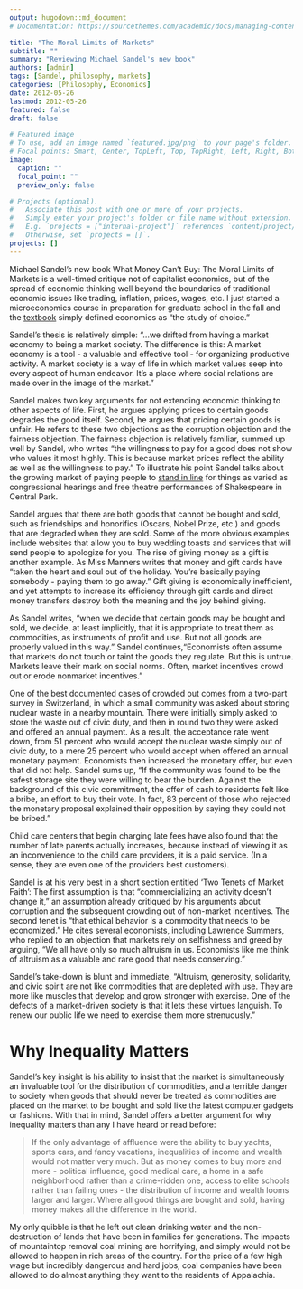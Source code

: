 ```yaml
---
output: hugodown::md_document
# Documentation: https://sourcethemes.com/academic/docs/managing-content/

title: "The Moral Limits of Markets"
subtitle: ""
summary: "Reviewing Michael Sandel's new book"
authors: [admin]
tags: [Sandel, philosophy, markets]
categories: [Philosophy, Economics]
date: 2012-05-26
lastmod: 2012-05-26
featured: false
draft: false

# Featured image
# To use, add an image named `featured.jpg/png` to your page's folder.
# Focal points: Smart, Center, TopLeft, Top, TopRight, Left, Right, BottomLeft, Bottom, BottomRight.
image:
  caption: ""
  focal_point: ""
  preview_only: false

# Projects (optional).
#   Associate this post with one or more of your projects.
#   Simply enter your project's folder or file name without extension.
#   E.g. `projects = ["internal-project"]` references `content/project/deep-learning/index.md`.
#   Otherwise, set `projects = []`.
projects: []
---
```


Michael Sandel's new book What Money Can't Buy: The Moral Limits of Markets is a well-timed critique not of capitalist economics, but of the spread of economic thinking well beyond the boundaries of traditional economic issues like trading, inflation, prices, wages, etc. I just started a microeconomics course in preparation for graduate school in the fall and the [textbook](http://catalog.flatworldknowledge.com/bookhub/reader/21?e=rittenberg-ch01) simply defined economics as "the study of choice."

Sandel's thesis is relatively simple: "...we drifted from having a market economy to being a market society. The difference is this: A market economy is a tool - a valuable and effective tool - for organizing productive activity. A market society is a way of life in which market values seep into every aspect of human endeavor. It's a place where social relations are made over in the image of the market."

Sandel makes two key arguments for not extending economic thinking to other aspects of life. First, he argues applying prices to certain goods degrades the good itself. Second, he argues that pricing certain goods is unfair. He refers to these two objections as the corruption objection and the fairness objection. The fairness objection is relatively familiar, summed up well by Sandel, who writes "the willingness to pay for a good does not show who values it most highly. This is because market prices reflect the ability as well as the willingness to pay." To illustrate his point Sandel talks about the growing market of paying people to [stand in line](http://linestanding.com/) for things as varied as congressional hearings and free theatre performances of Shakespeare in Central Park.

Sandel argues that there are both goods that cannot be bought and sold, such as friendships and honorifics (Oscars, Nobel Prize, etc.) and goods that are degraded when they are sold. Some of the more obvious examples include websites that allow you to buy wedding toasts and services that will send people to apologize for you. The rise of giving money as a gift is another example. As Miss Manners writes that money and gift cards have "taken the heart and soul out of the holiday. You're basically paying somebody - paying them to go away." Gift giving is economically inefficient, and yet attempts to increase its efficiency through gift cards and direct money transfers destroy both the meaning and the joy behind giving.

As Sandel writes, "when we decide that certain goods may be bought and sold, we decide, at least implicitly, that it is appropriate to treat them as commodities, as instruments of profit and use. But not all goods are properly valued in this way." Sandel continues,"Economists often assume that markets do not touch or taint the goods they regulate. But this is untrue. Markets leave their mark on social norms. Often, market incentives crowd out or erode nonmarket incentives."

One of the best documented cases of crowded out comes from a two-part survey in Switzerland, in which a small community was asked about storing nuclear waste in a nearby mountain. There were initially simply asked to store the waste out of civic duty, and then in round two they were asked and offered an annual payment. As a result, the acceptance rate went down, from 51 percent who would accept the nuclear waste simply out of civic duty, to a mere 25 percent who would accept when offered an annual monetary payment. Economists then increased the monetary offer, but even that did not help. Sandel sums up, "If the community was found to be the safest storage site they were willing to bear the burden. Against the background of this civic commitment, the offer of cash to residents felt like a bribe, an effort to buy their vote. In fact, 83 percent of those who rejected the monetary proposal explained their opposition by saying they could not be bribed."

Child care centers that begin charging late fees have also found that the number of late parents actually increases, because instead of viewing it as an inconvenience to the child care providers, it is a paid service. (In a sense, they are even one of the providers best customers).

Sandel is at his very best in a short section entitled 'Two Tenets of Market Faith': The first assumption is that "commercializing an activity doesn't change it," an assumption already critiqued by his arguments about corruption and the subsequent crowding out of non-market incentives. The second tenet is "that ethical behavior is a commodity that needs to be economized." He cites several economists, including Lawrence Summers, who replied to an objection that markets rely on selfishness and greed by arguing, "We all have only so much altruism in us. Economists like me think of altruism as a valuable and rare good that needs conserving."

Sandel's take-down is blunt and immediate, "Altruism, generosity, solidarity, and civic spirit are not like commodities that are depleted with use. They are more like muscles that develop and grow stronger with exercise. One of the defects of a market-driven society is that it lets these virtues languish. To renew our public life we need to exercise them more strenuously."

# Why Inequality Matters

Sandel's key insight is his ability to insist that the market is simultaneously an invaluable tool for the distribution of commodities, and a terrible danger to society when goods that should never be treated as commodities are placed on the market to be bought and sold like the latest computer gadgets or fashions. With that in mind, Sandel offers a better argument for why inequality matters than any I have heard or read before:

>If the only advantage of affluence were the ability to buy yachts, sports cars, and fancy vacations, inequalities of income and wealth would not matter very much. But as money comes to buy more and more - political influence, good medical care, a home in a safe neighborhood rather than a crime-ridden one, access to elite schools rather than failing ones - the distribution of income and wealth looms larger and larger. Where all good things are bought and sold, having money makes all the difference in the world.

My only quibble is that he left out clean drinking water and the non-destruction of lands that have been in families for generations. The impacts of mountaintop removal coal mining are horrifying, and simply would not be allowed to happen in rich areas of the country. For the price of a few high wage but incredibly dangerous and hard jobs, coal companies have been allowed to do almost anything they want to the residents of Appalachia.

